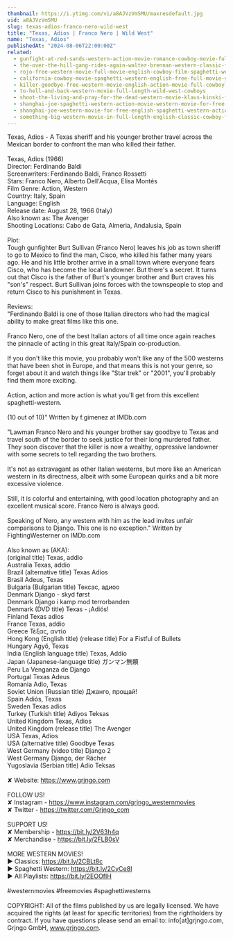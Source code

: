 ```yaml
---
thumbnail: https://i.ytimg.com/vi/a8AJVzVmSMU/maxresdefault.jpg
vid: a8AJVzVmSMU
slug: texas-adios-franco-nero-wild-west
title: "Texas, Adios | Franco Nero | Wild West"
name: "Texas, Adios"
publishedAt: "2024-08-06T22:00:00Z"
related:
  - gunfight-at-red-sands-western-action-movie-romance-cowboy-movie-full-length-film
  - the-over-the-hill-gang-rides-again-walter-brennan-western-classic-film-free-cowboy-movie
  - rojo-free-western-movie-full-movie-english-cowboy-film-spaghetti-western
  - california-cowboy-movie-spaghetti-western-english-free-full-movie-youtube-movies
  - killer-goodbye-free-western-movie-english-action-movie-full-cowboy-film
  - to-hell-and-back-western-movie-full-length-wild-west-cowboys
  - shoot-the-living-and-pray-for-the-dead-western-movie-klaus-kinski-full-movie
  - shanghai-joe-spaghetti-western-action-movie-western-movie-for-free-english
  - shanghai-joe-western-movie-for-free-english-spaghetti-western-action-movie
  - something-big-western-movie-in-full-length-english-classic-cowboy-film-free-full-westerns
---
```


Texas, Adios - A Texas sheriff and his younger brother travel across the Mexican border to confront the man who killed their father.<br />
<br />
Texas, Adios (1966)<br />
Director: Ferdinando Baldi <br />
Screenwriters: Ferdinando Baldi, Franco Rossetti <br />
Stars: Franco Nero, Alberto Dell'Acqua, Elisa Montés<br />
Film Genre: Action, Western <br />
Country: Italy, Spain<br />
Language: English<br />
Release date: August 28, 1966 (Italy)<br />
Also known as: The Avenger<br />
Shooting Locations: Cabo de Gata, Almeria, Andalusia, Spain<br />
<br />
Plot:<br />
Tough gunfighter Burt Sullivan (Franco Nero) leaves his job as town sheriff to go to Mexico to find the man, Cisco, who killed his father many years ago. He and his little brother arrive in a small town where everyone fears Cisco, who has become the local landowner. But there's a secret. It turns out that Cisco is the father of Burt's younger brother and Burt craves his "son's" respect. Burt Sullivan joins forces with the townspeople to stop and return Cisco to his punishment in Texas.<br />
<br />
Reviews:<br />
"Ferdinando Baldi is one of those Italian directors who had the magical ability to make great films like this one.<br />
<br />
Franco Nero, one of the best Italian actors of all time once again reaches the pinnacle of acting in this great Italy/Spain co-production.<br />
<br />
If you don't like this movie, you probably won't like any of the 500 westerns that have been shot in Europe, and that means this is not your genre, so forget about it and watch things like "Star trek" or "2001", you'll probably find them more exciting.<br />
<br />
Action, action and more action is what you'll get from this excellent spaghetti-western.<br />
<br />
(10 out of 10)" Written by f.gimenez at IMDb.com <br />
<br />
"Lawman Franco Nero and his younger brother say goodbye to Texas and travel south of the border to seek justice for their long murdered father. They soon discover that the killer is now a wealthy, oppressive landowner with some secrets to tell regarding the two brothers.<br />
<br />
It's not as extravagant as other Italian westerns, but more like an American western in its directness, albeit with some European quirks and a bit more excessive violence.<br />
<br />
Still, it is colorful and entertaining, with good location photography and an excellent musical score. Franco Nero is always good.<br />
<br />
Speaking of Nero, any western with him as the lead invites unfair comparisons to Django. This one is no exception." Written by FightingWesterner on IMDb.com <br />
<br />
Also known as (AKA):<br />
(original title) Texas, addio<br />
Australia Texas, addio<br />
Brazil (alternative title) Texas Adios<br />
Brasil Adeus, Texas<br />
Bulgaria (Bulgarian title) Тексас, адиоо<br />
Denmark Django - skyd først<br />
Denmark Django i kamp mod terrorbanden<br />
Denmark (DVD title) Texas - ¡Adiós!<br />
Finland Texas adios<br />
France Texas, addio<br />
Greece Τέξας, αντίο<br />
Hong Kong (English title) (release title) For a Fistful of Bullets<br />
Hungary Agyő, Texas<br />
India (English language title) Texas, Addio<br />
Japan (Japanese-language title) ガンマン無頼<br />
Peru La Venganza de Django<br />
Portugal Texas Adeus<br />
Romania Adio, Texas<br />
Soviet Union (Russian title) Джанго, прощай!<br />
Spain Adiós, Texas<br />
Sweden Texas adios<br />
Turkey (Turkish title) Adiyos Teksas<br />
United Kingdom Texas, Adios<br />
United Kingdom (release title) The Avenger<br />
USA Texas, Adios<br />
USA (alternative title) Goodbye Texas<br />
West Germany (video title) Django 2<br />
West Germany Django, der Rächer<br />
Yugoslavia (Serbian title) Adio Teksas<br />
<br />
✘ Website: https://www.grjngo.com<br />
<br />
FOLLOW US!<br />
✘ Instagram - https://www.instagram.com/grjngo_westernmovies<br />
✘ Twitter - https://twitter.com/Grjngo_com<br />
<br />
SUPPORT US!<br />
✘ Membership - https://bit.ly/2V63h4q<br />
✘ Merchandise - https://bit.ly/2FLB0sV<br />
<br />
MORE WESTERN MOVIES! <br />
► Classics: https://bit.ly/2CBLt8c <br />
► Spaghetti Western: https://bit.ly/2CyCe8I <br />
► All Playlists: https://bit.ly/2EOOfIH <br />
<br />
#westernmovies #freemovies #spaghettiwesterns<br />
<br />
COPYRIGHT: All of the films published by us are legally licensed. We have acquired the rights (at least for specific territories) from the rightholders by contract. If you have questions please send an email to: info[at]grjngo.com, Grjngo GmbH, www.grjngo.com.